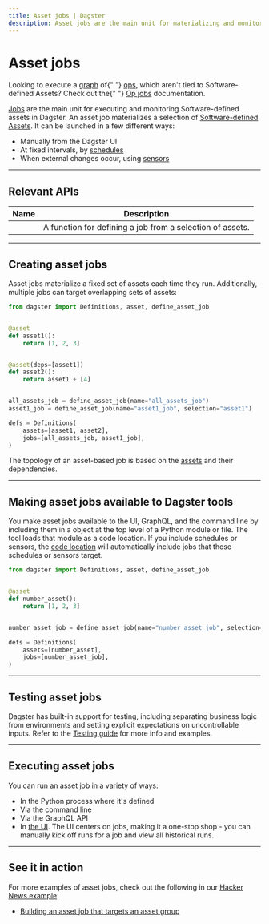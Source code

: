 ```yaml
---
title: Asset jobs | Dagster
description: Asset jobs are the main unit for materializing and monitoring Software-defined assets in Dagster.
---
```


# Asset jobs

<Note>
  Looking to execute a <a href="/concepts/ops-jobs-graphs/graphs">graph</a> of{" "}
  <a href="/concepts/ops-jobs-graphs/ops">ops</a>, which aren't tied to
  Software-defined Assets? Check out the{" "}
  <a href="/concepts/ops-jobs-graphs/op-jobs">Op jobs</a> documentation.
</Note>

[Jobs](/concepts/ops-jobs-graphs/jobs) are the main unit for executing and monitoring Software-defined assets in Dagster. An asset job materializes a selection of [Software-defined Assets](/concepts/assets/software-defined-assets). It can be launched in a few different ways:

- Manually from the Dagster UI
- At fixed intervals, by [schedules](/concepts/partitions-schedules-sensors/schedules)
- When external changes occur, using [sensors](/concepts/partitions-schedules-sensors/sensors)

---

## Relevant APIs

| Name                                   | Description                                               |
| -------------------------------------- | --------------------------------------------------------- |
| <PyObject object="define_asset_job" /> | A function for defining a job from a selection of assets. |

---

## Creating asset jobs

Asset jobs materialize a fixed set of assets each time they run. Additionally, multiple jobs can target overlapping sets of assets:

```python file=/concepts/assets/build_job.py startafter=start_job_only_marker endbefore=end_job_only_marker
from dagster import Definitions, asset, define_asset_job


@asset
def asset1():
    return [1, 2, 3]


@asset(deps=[asset1])
def asset2():
    return asset1 + [4]


all_assets_job = define_asset_job(name="all_assets_job")
asset1_job = define_asset_job(name="asset1_job", selection="asset1")

defs = Definitions(
    assets=[asset1, asset2],
    jobs=[all_assets_job, asset1_job],
)
```

The topology of an asset-based job is based on the [assets](/concepts/assets/software-defined-assets) and their dependencies.

---

## Making asset jobs available to Dagster tools

You make asset jobs available to the UI, GraphQL, and the command line by including them in a <PyObject object="Definitions"/> object at the top level of a Python module or file. The tool loads that module as a code location. If you include schedules or sensors, the [code location](/concepts/code-locations) will automatically include jobs that those schedules or sensors target.

```python file=/concepts/assets/jobs_to_definitions.py
from dagster import Definitions, asset, define_asset_job


@asset
def number_asset():
    return [1, 2, 3]


number_asset_job = define_asset_job(name="number_asset_job", selection="number_asset")

defs = Definitions(
    assets=[number_asset],
    jobs=[number_asset_job],
)
```

---

## Testing asset jobs

Dagster has built-in support for testing, including separating business logic from environments and setting explicit expectations on uncontrollable inputs. Refer to the [Testing guide](/concepts/testing) for more info and examples.

---

## Executing asset jobs

You can run an asset job in a variety of ways:

- In the Python process where it's defined
- Via the command line
- Via the GraphQL API
- In [the UI](/concepts/webserver/ui). The UI centers on jobs, making it a one-stop shop - you can manually kick off runs for a job and view all historical runs.

---

## See it in action

For more examples of asset jobs, check out the following in our [Hacker News example](https://github.com/dagster-io/dagster/tree/master/examples/project_fully_featured):

- [Building an asset job that targets an asset group](https://github.com/dagster-io/dagster/blob/master/examples/project_fully_featured/project_fully_featured/jobs.py)

